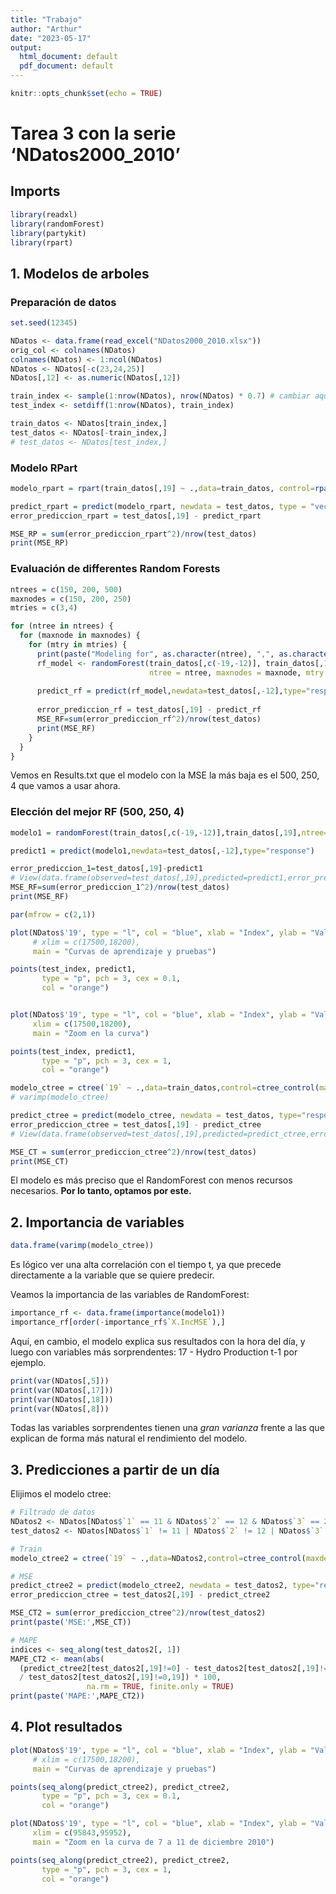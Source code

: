 ```yaml
---
title: "Trabajo"
author: "Arthur"
date: "2023-05-17"
output:
  html_document: default
  pdf_document: default
---
```


```r
knitr::opts_chunk$set(echo = TRUE)
```

# Tarea 3 con la serie 'NDatos2000_2010'

## Imports

```r
library(readxl)
library(randomForest)
library(partykit)
library(rpart)

```

## 1. Modelos de arboles

### Preparación de datos

```r
set.seed(12345)

NDatos <- data.frame(read_excel("NDatos2000_2010.xlsx"))
orig_col <- colnames(NDatos)
colnames(NDatos) <- 1:ncol(NDatos)
NDatos <- NDatos[-c(23,24,25)]
NDatos[,12] <- as.numeric(NDatos[,12])

train_index <- sample(1:nrow(NDatos), nrow(NDatos) * 0.7) # cambiar aqui el split train/test
test_index <- setdiff(1:nrow(NDatos), train_index)

train_datos <- NDatos[train_index,]
test_datos <- NDatos[-train_index,]
# test_datos <- NDatos[test_index,]

```


### Modelo RPart

```r
modelo_rpart = rpart(train_datos[,19] ~ .,data=train_datos, control=rpart.control(cp=0.04))

predict_rpart = predict(modelo_rpart, newdata = test_datos, type = "vector")
error_prediccion_rpart = test_datos[,19] - predict_rpart

MSE_RP = sum(error_prediccion_rpart^2)/nrow(test_datos)
print(MSE_RP)

```

### Evaluación de differentes Random Forests

```r

ntrees = c(150, 200, 500)
maxnodes = c(150, 200, 250)
mtries = c(3,4)

for (ntree in ntrees) {
  for (maxnode in maxnodes) {
    for (mtry in mtries) {
      print(paste("Modeling for", as.character(ntree), ",", as.character(maxnode), ",", as.character(mtry)))
      rf_model <- randomForest(train_datos[,c(-19,-12)], train_datos[,19], 
                               ntree = ntree, maxnodes = maxnode, mtry = mtry, importance=FALSE)
      
      predict_rf = predict(rf_model,newdata=test_datos[,-12],type="response")
      
      error_prediccion_rf = test_datos[,19] - predict_rf
      MSE_RF=sum(error_prediccion_rf^2)/nrow(test_datos)
      print(MSE_RF)
    }
  }
}


```

Vemos en Results.txt que el modelo con la MSE la más baja es el 500, 250, 4 
que vamos a usar ahora.


### Elección del mejor RF (500, 250, 4)

```r
modelo1 = randomForest(train_datos[,c(-19,-12)],train_datos[,19],ntree=500,maxnodes=250, mtry=4, importance=TRUE)

predict1 = predict(modelo1,newdata=test_datos[,-12],type="response")

error_prediccion_1=test_datos[,19]-predict1
# View(data.frame(observed=test_datos[,19],predicted=predict1,error_prediccion_1))
MSE_RF=sum(error_prediccion_1^2)/nrow(test_datos)
print(MSE_RF)

```

```r
par(mfrow = c(2,1))

plot(NDatos$'19', type = "l", col = "blue", xlab = "Index", ylab = "Valeur", 
     # xlim = c(17500,18200),
     main = "Curvas de aprendizaje y pruebas")

points(test_index, predict1, 
       type = "p", pch = 3, cex = 0.1,
       col = "orange")


plot(NDatos$'19', type = "l", col = "blue", xlab = "Index", ylab = "Valeur", 
     xlim = c(17500,18200),
     main = "Zoom en la curva")

points(test_index, predict1, 
       type = "p", pch = 3, cex = 1,
       col = "orange")

```


```r

modelo_ctree = ctree(`19` ~ .,data=train_datos,control=ctree_control(maxdepth=9))
# varimp(modelo_ctree)

predict_ctree = predict(modelo_ctree, newdata = test_datos, type="response")
error_prediccion_ctree = test_datos[,19] - predict_ctree
# View(data.frame(observed=test_datos[,19],predicted=predict_ctree,error=error_prediccion_ctree))

MSE_CT = sum(error_prediccion_ctree^2)/nrow(test_datos)
print(MSE_CT)

```

El modelo es más preciso que el RandomForest con menos recursos necesarios.
**Por lo tanto, optamos por este.**

## 2. Importancia de variables

```r

data.frame(varimp(modelo_ctree))

```
Es lógico ver una alta correlación con el tiempo t, 
ya que precede directamente a la variable que se quiere predecir.

Veamos la importancia de las variables de RandomForest:

```r
importance_rf <- data.frame(importance(modelo1))
importance_rf[order(-importance_rf$`X.IncMSE`),]
```
Aquí, en cambio, el modelo explica sus resultados con la hora del día, 
y luego con variables más sorprendentes: 17 - Hydro Production t-1 por ejemplo.

```r

print(var(NDatos[,5]))
print(var(NDatos[,17]))
print(var(NDatos[,18]))
print(var(NDatos[,8]))

```
Todas las variables sorprendentes tienen una *gran varianza* frente a las que 
explican de forma más natural el rendimiento del modelo.


## 3. Predicciones a partir de un día

Elijimos el modelo ctree:
```r

# Filtrado de datos
NDatos2 <- NDatos[NDatos$`1` == 11 & NDatos$`2` == 12 & NDatos$`3` == 2010,]
test_datos2 <- NDatos[NDatos$`1` != 11 | NDatos$`2` != 12 | NDatos$`3` != 2010,]

# Train
modelo_ctree2 = ctree(`19` ~ .,data=NDatos2,control=ctree_control(maxdepth=9))

# MSE
predict_ctree2 = predict(modelo_ctree2, newdata = test_datos2, type="response")
error_prediccion_ctree = test_datos2[,19] - predict_ctree2

MSE_CT2 = sum(error_prediccion_ctree^2)/nrow(test_datos2)
print(paste('MSE:',MSE_CT))

# MAPE
indices <- seq_along(test_datos2[, 1])
MAPE_CT2 <- mean(abs(
  (predict_ctree2[test_datos2[,19]!=0] - test_datos2[test_datos2[,19]!=0,19])
  / test_datos2[test_datos2[,19]!=0,19]) * 100, 
                 na.rm = TRUE, finite.only = TRUE)
print(paste('MAPE:',MAPE_CT2))
```

## 4. Plot resultados

```r

plot(NDatos$'19', type = "l", col = "blue", xlab = "Index", ylab = "Valeur", 
     # xlim = c(17500,18200),
     main = "Curvas de aprendizaje y pruebas")

points(seq_along(predict_ctree2), predict_ctree2, 
       type = "p", pch = 3, cex = 0.1,
       col = "orange")

```

```r

plot(NDatos$'19', type = "l", col = "blue", xlab = "Index", ylab = "Valeur", 
     xlim = c(95843,95952),
     main = "Zoom en la curva de 7 a 11 de diciembre 2010")

points(seq_along(predict_ctree2), predict_ctree2,
       type = "p", pch = 3, cex = 1,
       col = "orange")

```

